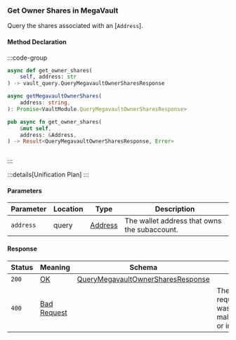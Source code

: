 ### Get Owner Shares in MegaVault

Query the shares associated with an [`Address`].

#### Method Declaration

:::code-group

```python [Python]
async def get_owner_shares(
    self, address: str
) -> vault_query.QueryMegavaultOwnerSharesResponse
```

```typescript [TypeScript]
async getMegavaultOwnerShares(
    address: string,
): Promise<VaultModule.QueryMegavaultOwnerSharesResponse>
```

```rust [Rust]
pub async fn get_owner_shares(
    &mut self,
    address: &Address,
) -> Result<QueryMegavaultOwnerSharesResponse, Error>
```

```url [API]

```

:::

:::details[Unification Plan]
:::

#### Parameters

| Parameter | Location | Type      | Description                                  |
| --------- | -------- | --------- | -------------------------------------------- |
| `address` | query    | [Address] | The wallet address that owns the subaccount. |

#### Response

| Status | Meaning       | Schema                              |                                       |
| ------ | ------------- | ----------------------------------- | ------------------------------------- |
| `200`  | [OK]          | [QueryMegavaultOwnerSharesResponse] |                                       |
| `400`  | [Bad Request] |                                     | The request was malformed or invalid. |

[Address]: /types/address
[OK]: /types/ok
[QueryMegavaultOwnerSharesResponse]: /types/megavault_owner_shares_response
[Bad Request]: /types/bad-request
